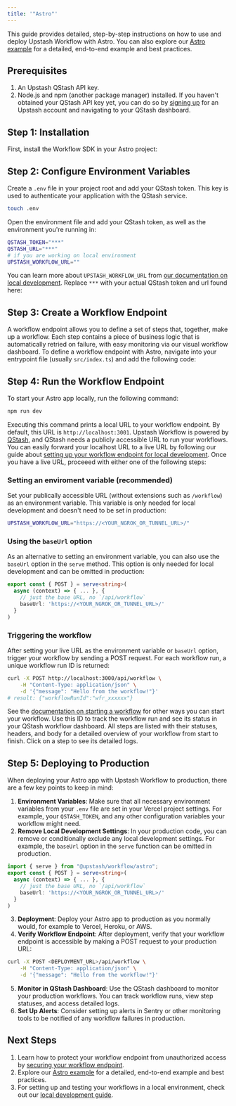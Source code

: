 ```yaml
---
title: '"Astro"'
---
```

This guide provides detailed, step-by-step instructions on how to use and deploy
Upstash Workflow with Astro. You can also explore our [Astro example](https://github.com/upstash/workflow-js/tree/main/examples/astro)
for a detailed, end-to-end example and best practices.
## Prerequisites
1. An Upstash QStash API key.
2. Node.js and npm (another package manager) installed.
If you haven't obtained your QStash API key yet, you can do so by [signing up](https://console.upstash.com/login) for an Upstash account and navigating to your QStash dashboard.
## Step 1: Installation
First, install the Workflow SDK in your Astro project:
## Step 2: Configure Environment Variables
Create a `.env` file in your project root and add your QStash token. This key is used to authenticate your application with the QStash service.
```bash Terminal
touch .env
```
Open the environment file and add your QStash token, as well as the environment you're running in:
```bash .env
QSTASH_TOKEN="***"
QSTASH_URL="***"
# if you are working on local environment
UPSTASH_WORKFLOW_URL=""
```
You can learn more about `UPSTASH_WORKFLOW_URL` from [our documentation on local development](https://upstash.com/docs/workflow/howto/local-development).
Replace `***` with your actual QStash token and url found here:
## Step 3: Create a Workflow Endpoint
A workflow endpoint allows you to define a set of steps that, together, make up a workflow. Each step contains a piece of business logic that is automatically retried on failure, with easy monitoring via our visual workflow dashboard.
To define a workflow endpoint with Astro, navigate into your entrypoint file (usually `src/index.ts`) and add the following code:
## Step 4: Run the Workflow Endpoint
To start your Astro app locally, run the following command:
```bash Terminal
npm run dev
````
Executing this command prints a local URL to your workflow endpoint. By default, this URL is `http://localhost:3001`.
Upstash Workflow is powered by [QStash](/qstash/overall/getstarted), and QStash needs a publicly accessible URL to run your workflows. You can easily forward your localhost URL to a live URL by following our guide about [setting up your workflow endpoint for local development](/workflow/howto/local-development).
Once you have a live URL, proceeed with either one of the following steps:
### Setting an enviroment variable (recommended)
Set your publically accessible URL (without extensions such as `/workflow`) as an environment variable. This variable is only needed for local development and doesn't need to be set in production:
```bash .env
UPSTASH_WORKFLOW_URL="https://<YOUR_NGROK_OR_TUNNEL_URL>/"
```
### Using the `baseUrl` option
As an alternative to setting an environment variable, you can also use the `baseUrl` option in the `serve` method. This option is only needed for local development and can be omitted in production:
```typescript src/pages/api/workflow.ts
export const { POST } = serve<string>(
  async (context) => { ... }, {
    // just the base URL, no `/api/workflow`
    baseUrl: 'https://<YOUR_NGROK_OR_TUNNEL_URL>/'
  }
)
```
### Triggering the workflow
After setting your live URL as the environment variable or `baseUrl` option, trigger
your workflow by sending a POST request. For each workflow run, a unique workflow
run ID is returned:
```bash Terminal
curl -X POST http://localhost:3000/api/workflow \
    -H "Content-Type: application/json" \
    -d '{"message": "Hello from the workflow!"}'
# result: {"workflowRunId":"wfr_xxxxxx"}
```
See the [documentation on starting a workflow](/workflow/howto/start) for other ways you can start your workflow.
Use this ID to track the workflow run and see its status in your QStash workflow dashboard. All steps are listed with their statuses, headers, and body for a detailed overview of your workflow from start to finish. Click on a step to see its detailed logs.
## Step 5: Deploying to Production
When deploying your Astro app with Upstash Workflow to production, there are a few key points to keep in mind:
1. **Environment Variables**: Make sure that all necessary environment variables from your `.env` file are set in your Vercel project settings. For example, your `QSTASH_TOKEN`, and any other configuration variables your workflow might need.
2. **Remove Local Development Settings**: In your production code, you can remove or conditionally exclude any local development settings. For example, the `baseUrl` option in the `serve` function can be omitted in production.
```typescript src/index.ts
import { serve } from "@upstash/workflow/astro";
export const { POST } = serve<string>(
  async (context) => { ... }, {
    // just the base URL, no `/api/workflow`
    baseUrl: 'https://<YOUR_NGROK_OR_TUNNEL_URL>/'
  }
)
```
3. **Deployment**: Deploy your Astro app to production as you normally would, for example to Vercel, Heroku, or AWS.
4. **Verify Workflow Endpoint**: After deployment, verify that your workflow endpoint is accessible by making a POST request to your production URL:
```bash Terminal
curl -X POST <DEPLOYMENT_URL>/api/workflow \
    -H "Content-Type: application/json" \
    -d '{"message": "Hello from the workflow!"}'
```
5. **Monitor in QStash Dashboard**: Use the QStash dashboard to monitor your production workflows. You can track workflow runs, view step statuses, and access detailed logs.
6. **Set Up Alerts**: Consider setting up alerts in Sentry or other monitoring tools to be notified of any workflow failures in production.
## Next Steps
1. Learn how to protect your workflow endpoint from unauthorized access by [securing your workflow endpoint](/workflow/howto/security).
2. Explore our [Astro example](https://github.com/upstash/workflow-js/tree/main/examples/astro) for a detailed, end-to-end example and best practices.
3. For setting up and testing your workflows in a local environment, check out our [local development guide](/workflow/howto/local-development).